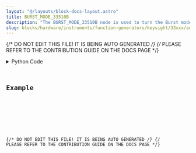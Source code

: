 ```yaml
---
layout: "@/layouts/block-docs-layout.astro"
title: BURST_MODE_33510B
description: "The BURST_MODE_33510B node is used to turn the Burst mode on or off."
slug: blocks/hardware/instruments/function-generators/keysight/33xxx/advanced/burst-mode-33510b
---
```


{/* DO NOT EDIT THIS FILE! IT IS BEING AUTO GENERATED */}
{/* PLEASE REFER TO THE CONTRIBUTION GUIDE ON THE DOCS PAGE */}


<PythonDocsDisplay docstring={docstring} />
<details>
<summary>Python Code</summary>



<Code code={pythonCode} lang="py" wrap theme="dracula" />

[Find this Flojoy Block on GitHub](https://github.com/flojoy-ai/blocks/blob/main/blocks/HARDWARE/INSTRUMENTS/FUNCTION_GENERATORS/KEYSIGHT/33XXX/ADVANCED/BURST_MODE_33510B/BURST_MODE_33510B.py)

</details>

## Example


<GetHelpWidget />


<AppDisplay app={app} blockName="BURST_MODE_33510B" client:visible />


<Example />

{/* DO NOT EDIT THIS FILE! IT IS BEING AUTO GENERATED */}
{/* PLEASE REFER TO THE CONTRIBUTION GUIDE ON THE DOCS PAGE */}
